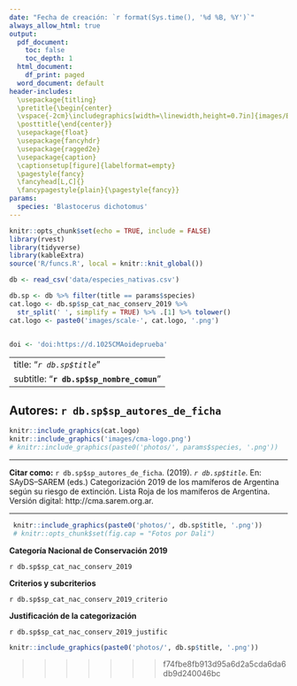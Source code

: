 ```yaml
---
date: "Fecha de creación: `r format(Sys.time(), '%d %B, %Y')`"
always_allow_html: true
output:
  pdf_document: 
    toc: false
    toc_depth: 1
  html_document:
    df_print: paged
  word_document: default
header-includes:
  \usepackage{titling}
  \pretitle{\begin{center}
  \vspace{-2cm}\includegraphics[width=\linewidth,height=0.7in]{images/Base_info/logo.png}\LARGE\\}
  \posttitle{\end{center}}
  \usepackage{float}
  \usepackage{fancyhdr}
  \usepackage{ragged2e}
  \usepackage{caption}
  \captionsetup[figure]{labelformat=empty}
  \pagestyle{fancy}
  \fancyhead[L,C]{}
  \fancypagestyle{plain}{\pagestyle{fancy}}
params:
  species: 'Blastocerus dichotomus'
---
```


```r
knitr::opts_chunk$set(echo = TRUE, include = FALSE)
library(rvest)
library(tidyverse)
library(kableExtra)
source('R/funcs.R', local = knitr::knit_global())
```

```r
db <- read_csv('data/especies_nativas.csv')

db.sp <- db %>% filter(title == params$species)
cat.logo <- db.sp$sp_cat_nac_conserv_2019 %>% 
  str_split(' ', simplify = TRUE) %>% .[1] %>% tolower()
cat.logo <- paste0('images/scale-', cat.logo, '.png')


doi <- 'doi:https://d.1025CMAoideprueba'
```

---
title: "*`r db.sp$title`*"
subtitle: "**`r db.sp$sp_nombre_comun`**"   
---

\fancyhead[R]{\textbf{`r doi`}}

\center
## **Autores: `r db.sp$sp_autores_de_ficha`**

```r
knitr::include_graphics(cat.logo)
knitr::include_graphics('images/cma-logo.png')
# knitr::include_graphics(paste0('photos/', params$species, '.png'))
```

***
\justifying
**Citar como:**
`r db.sp$sp_autores_de_ficha`. (2019). *`r db.sp$title`*. En: SAyDS–SAREM (eds.) Categorización 2019 de los mamíferos de Argentina según su riesgo de extinción. Lista Roja de los mamíferos de Argentina. Versión digital: http://cma.sarem.org.ar.

***

\newpage

```r
 knitr::include_graphics(paste0('photos/', db.sp$title, '.png'))
 # knitr::opts_chunk$set(fig.cap = "Fotos por Dali")
```

**Categoría Nacional de Conservación 2019**

`r db.sp$sp_cat_nac_conserv_2019` 

**Criterios y subcriterios**

`r db.sp$sp_cat_nac_conserv_2019_criterio`

**Justificación de la categorización**

`r db.sp$sp_cat_nac_conserv_2019_justific`
```r
knitr::include_graphics(paste0('photos/', db.sp$title, '.png'))
```
>>>>>>> f74fbe8fb913d95a6d2a5cda6da6db9d240046bc
